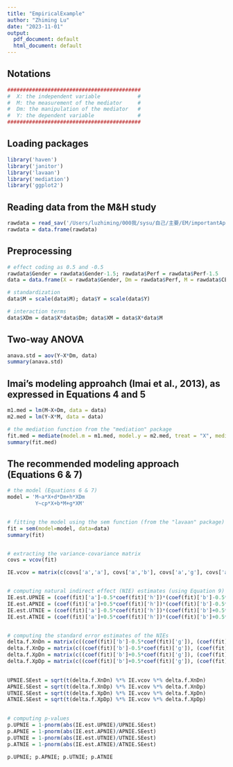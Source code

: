 ```yaml
---
title: "EmpiricalExample"
author: "Zhiming Lu"
date: "2023-11-01"
output:
  pdf_document: default
  html_document: default
---
```



## Notations
```r
###########################################
#  X: the independent variable            #
#  M: the measurement of the mediator     #
#  Dm: the manipulation of the mediator   #
#  Y: the dependent variable              #
###########################################
```


## Loading packages
```r
library('haven')
library('janitor')
library('lavaan')
library('mediation')
library('ggplot2')
```


## Reading data from the M&H study
```r
rawdata = read_sav('/Users/luzhiming/000我/sysu/自己/主要/EM/importantApplied/illustration/Illu2.sav')
rawdata = data.frame(rawdata)
```


## Preprocessing
```r
# effect coding as 0.5 and -0.5
rawdata$Gender = rawdata$Gender-1.5; rawdata$Perf = rawdata$Perf-1.5
data = data.frame(X = rawdata$Gender, Dm = rawdata$Perf, M = rawdata$CEOperf, Y = rawdata$Jobfit)

# standardization
data$M = scale(data$M); data$Y = scale(data$Y)

# interaction terms
data$XDm = data$X*data$Dm; data$XM = data$X*data$M
```


## Two-way ANOVA
```r
anava.std = aov(Y~X*Dm, data)
summary(anava.std)
```


## Imai's modeling approahch (Imai et al., 2013), as expressed in Equations 4 and 5
```r
m1.med = lm(M~X+Dm, data = data)
m2.med = lm(Y~X*M, data = data)

# the mediation function from the "mediation" package
fit.med = mediate(model.m = m1.med, model.y = m2.med, treat = "X", mediator = "M", control.value = -0.5, treat.value = 0.5)  
summary(fit.med)
```


## The recommended modeling approach (Equations 6 & 7)
```r
# the model (Equations 6 & 7)
model = 'M~a*X+d*Dm+h*XDm
         Y~cp*X+b*M+g*XM'


# fitting the model using the sem function (from the "lavaan" package)
fit = sem(model=model, data=data)  
summary(fit)


# extracting the variance-covariance matrix
covs = vcov(fit)

IE.vcov = matrix(c(covs['a','a'], covs['a','b'], covs['a','g'], covs['a','h'], covs['a','b'], covs['b','b'], covs['b','g'], covs['b','h'], covs['a','g'], covs['b','g'], covs['g','g'], covs['g','h'], covs['a','h'], covs['b','h'], covs['g','h'], covs['h','h']),4,4)


# computing natural indirect effect (NIE) estimates (using Equation 9)
IE.est.UPNIE = (coef(fit)['a']-0.5*coef(fit)['h'])*(coef(fit)['b']-0.5*coef(fit)['g'])
IE.est.APNIE = (coef(fit)['a']+0.5*coef(fit)['h'])*(coef(fit)['b']-0.5*coef(fit)['g'])
IE.est.UTNIE = (coef(fit)['a']-0.5*coef(fit)['h'])*(coef(fit)['b']+0.5*coef(fit)['g'])
IE.est.ATNIE = (coef(fit)['a']+0.5*coef(fit)['h'])*(coef(fit)['b']+0.5*coef(fit)['g'])


# computing the standard error estimates of the NIEs
delta.f.XnDn = matrix(c((coef(fit)['b']-0.5*coef(fit)['g']), (coef(fit)['a']-0.5*coef(fit)['h']),(-.5*coef(fit)['a']+.25*coef(fit)['h']), (-.5*coef(fit)['b']+.25*coef(fit)['g'])), 4, 1)
delta.f.XnDp = matrix(c((coef(fit)['b']-0.5*coef(fit)['g']), (coef(fit)['a']+0.5*coef(fit)['h']),(-.5*coef(fit)['a']-.25*coef(fit)['h']), (.5*coef(fit)['b']-.25*coef(fit)['g'])), 4, 1)
delta.f.XpDn = matrix(c((coef(fit)['b']+0.5*coef(fit)['g']), (coef(fit)['a']-0.5*coef(fit)['h']),                           (.5*coef(fit)['a']-.25*coef(fit)['h']), (-.5*coef(fit)['b']-.25*coef(fit)['g'])), 4, 1)
delta.f.XpDp = matrix(c((coef(fit)['b']+0.5*coef(fit)['g']), (coef(fit)['a']+0.5*coef(fit)['h']),(.5*coef(fit)['a']+.25*coef(fit)['h']), (.5*coef(fit)['b']+.25*coef(fit)['g'])), 4, 1)
        

UPNIE.SEest = sqrt(t(delta.f.XnDn) %*% IE.vcov %*% delta.f.XnDn)
APNIE.SEest = sqrt(t(delta.f.XnDp) %*% IE.vcov %*% delta.f.XnDp)
UTNIE.SEest = sqrt(t(delta.f.XpDn) %*% IE.vcov %*% delta.f.XpDn)
ATNIE.SEest = sqrt(t(delta.f.XpDp) %*% IE.vcov %*% delta.f.XpDp)
       

# computing p-values 
p.UPNIE = 1-pnorm(abs(IE.est.UPNIE)/UPNIE.SEest)
p.APNIE = 1-pnorm(abs(IE.est.APNIE)/APNIE.SEest)
p.UTNIE = 1-pnorm(abs(IE.est.UTNIE)/UTNIE.SEest)
p.ATNIE = 1-pnorm(abs(IE.est.ATNIE)/ATNIE.SEest)

p.UPNIE; p.APNIE; p.UTNIE; p.ATNIE

```






